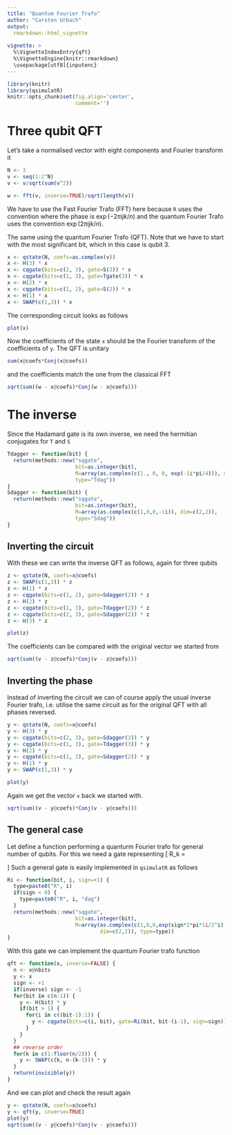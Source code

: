 ```yaml
---
title: "Quantum Fourier Trafo"
author: "Carsten Urbach"
output:
  rmarkdown::html_vignette
    
vignette: >
  %\VignetteIndexEntry{qft}
  %\VignetteEngine{knitr::rmarkdown}
  \usepackage[utf8]{inputenc}
---
```


```r
library(knitr)
library(qsimulatR)
knitr::opts_chunk$set(fig.align='center',
                      comment='')
```

# Three qubit QFT

Let's take a normalised vector with eight components and Fourier transform it

```r
N <- 3
v <- seq(1:2^N)
v <- v/sqrt(sum(v^2))

w <- fft(v, inverse=TRUE)/sqrt(length(v))
```

We have to use the \textit{inverse} Fast Fourier Trafo (FFT) here because `R` 
uses the convention where the phase is $\exp\left(-2\pi i jk/n\right)$ and the 
quantum Fourier Trafo uses the convention $\exp\left(2\pi i jk/n\right)$.

The same using the quantum Fourier Trafo (QFT). Note that we have to start
with the most significant bit, which in this case is qubit 3.

```r
x <- qstate(N, coefs=as.complex(v))
x <- H(3) * x
x <- cqgate(bits=c(2, 3), gate=S(3)) * x
x <- cqgate(bits=c(1, 3), gate=Tgate(3)) * x
x <- H(2) * x
x <- cqgate(bits=c(1, 2), gate=S(2)) * x
x <- H(1) * x
x <- SWAP(c(1,3)) * x
```

The corresponding circuit looks as follows

```r
plot(x)
```

Now the coefficients of the state `x` should be the Fourier
transform of the coefficients of `y`. The QFT is unitary

```r
sum(x@coefs*Conj(x@coefs))
```

and the coefficients match the one from the classical FFT

```r
sqrt(sum((w - x@coefs)*Conj(w - x@coefs)))
```

# The inverse

Since the Hadamard gate is its own inverse, we need the hermitian
conjugates for `T` and `S`

```r
Tdagger <- function(bit) {
  return(methods::new("sqgate",
                      bit=as.integer(bit),
                      M=array(as.complex(c(1., 0, 0, exp(-1i*pi/4))), dim=c(2,2)),
                      type="Tdag"))
}
Sdagger <- function(bit) {
  return(methods::new("sqgate",
                      bit=as.integer(bit),
                      M=array(as.complex(c(1,0,0,-1i)), dim=c(2,2)),
                      type="Sdag"))
}
```

## Inverting the circuit

With these we can write the inverse
QFT as follows, again for three qubits

```r
z <- qstate(N, coefs=x@coefs)
z <- SWAP(c(1,3)) * z
z <- H(1) * z
z <- cqgate(bits=c(1, 2), gate=Sdagger(2)) * z
z <- H(2) * z
z <- cqgate(bits=c(1, 3), gate=Tdagger(2)) * z
z <- cqgate(bits=c(2, 3), gate=Sdagger(2)) * z
z <- H(3) * z
```

```r
plot(z)
```

The coefficients can be compared with the original vector we started from

```r
sqrt(sum((v - z@coefs)*Conj(v - z@coefs)))
```

## Inverting the phase

Instead of inverting the circuit we can of course apply the usual inverse 
Fourier trafo, i.e. utilise the same circuit as for the original QFT with all 
phases reversed.

```r
y <- qstate(N, coefs=x@coefs)
y <- H(3) * y
y <- cqgate(bits=c(2, 3), gate=Sdagger(3)) * y
y <- cqgate(bits=c(1, 3), gate=Tdagger(3)) * y
y <- H(2) * y
y <- cqgate(bits=c(1, 2), gate=Sdagger(2)) * y
y <- H(1) * y
y <- SWAP(c(1,3)) * y

plot(y)
```

Again we get the vector `v` back we started with.

```r
sqrt(sum((v - y@coefs)*Conj(v - y@coefs)))
```

## The general case

Let define a function performing a quanturm Fourier trafo for general
number of qubits. For this we need a gate representing
\[
R_k = 
\begin{pmatrix}
1 & 0 \\
0 & \exp(2\pi \mathrm{i}/2^k) \\
\end{pmatrix}
\]
Such a general gate is easily implemented in `qsimulatR` as follows

```r
Ri <- function(bit, i, sign=+1) {
  type=paste0("R", i)
  if(sign < 0) {
    type=paste0("R", i, "dag")
  }
  return(methods::new("sqgate",
                      bit=as.integer(bit),
                      M=array(as.complex(c(1,0,0,exp(sign*2*pi*1i/2^i))),
                              dim=c(2,2)), type=type))
}
```

With this gate we can implement the quantum Fourier trafo function

```r
qft <- function(x, inverse=FALSE) {
  n <- x@nbits
  y <- x
  sign <- +1
  if(inverse) sign <- -1
  for(bit in c(n:1)) {
    y <- H(bit) * y
    if(bit > 1) {
      for(i in c((bit-1):1)) {
        y <- cqgate(bits=c(i, bit), gate=Ri(bit, bit-(i-1), sign=sign)) * y
      }
    }
  }
  ## reverse order
  for(k in c(1:floor(n/2))) {
    y <- SWAP(c(k, n-(k-1))) * y
  }
  return(invisible(y))
}
```

And we can plot and check the result again

```r
y <- qstate(N, coefs=x@coefs)
y <- qft(y, inverse=TRUE)
plot(y)
sqrt(sum((v - y@coefs)*Conj(v - y@coefs)))
```
